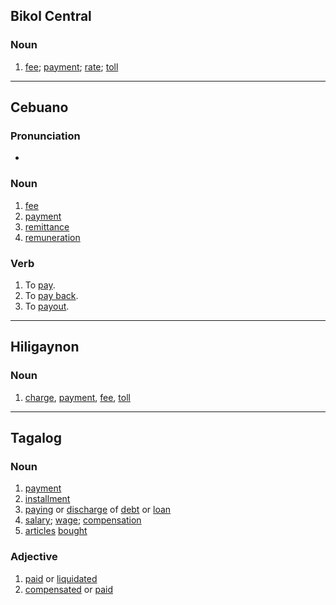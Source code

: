 {{also|bay-ad}}
==Bikol Central==

===Noun===
{{head|bcl|noun}}

# [[fee]]; [[payment]]; [[rate]]; [[toll]]

----

==Cebuano==

===Pronunciation===
* {{hyphenation|ba|yad|lang=ceb}}

===Noun===
{{head|ceb|verb}}

# [[fee]]
# [[payment]]
# [[remittance]]
# [[remuneration]]

===Verb===
{{head|ceb|verb}}

# To [[pay]].
# To [[pay back]].
# To [[payout]].

----

==Hiligaynon==

===Noun===
{{hil-noun|báyad}}

# [[charge]], [[payment]], [[fee]], [[toll]]

----

==Tagalog==

===Noun===
{{tl-noun}}

# [[payment]]
# [[installment]]
# [[paying]] or [[discharge]] of [[debt]] or [[loan]]
# [[salary]]; [[wage]]; [[compensation]]
# [[article]]s [[bought]]

===Adjective===
{{tl-adj|bayád}}

# [[paid]] or [[liquidated]] {{gloss|referring to a loan}}
# [[compensated]] or [[paid]] {{gloss|of one's salary}}
